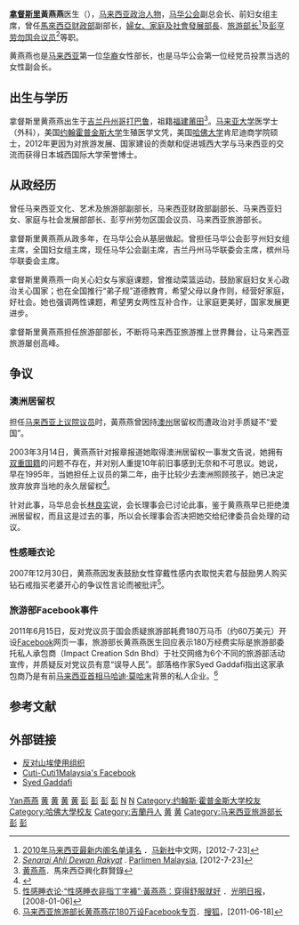 {{Infobox Officeholder
| honorific-prefix = [[丹斯里|丹斯里]][[拿督斯里|拿督斯里]]
| name = 黃燕燕
| original_name = 
| honorific-suffix = [[博士|博士]]
| image = 
| image_wide = 
| caption = 

| office = {{MAS}}[[马来西亚旅游部|旅游部长]]
| term_start = 2009年4月16日
| term_end = 2013年5月15日
| monarch = <sup>[[马来西亚最高元首|最高元首]]</sup>[[端姑米占·再纳·阿比丁|端姑米占·再纳·阿比丁]]<br><sup>[[马来西亚最高元首|最高元首]]</sup>[[端姑阿都哈林|端姑阿都哈林]]
| deputy = [[苏莱曼阿都拉曼|苏莱曼阿都拉曼]]<small>（2009）</small><br>[[詹姆士达弗|詹姆士达弗]]<small>（2009-2013）</small>
| predecessor = [[阿莎丽娜|阿莎丽娜]]（[[国阵|国阵]][[巫统|巫统]]）
| successor = [[纳兹里|纳兹里]]（[[国阵|国阵]][[巫统|巫统]]）<small>（旅游与文化）</small>

| office1 = {{MAS}}[[马来西亚妇女、家庭与社会发展部|妇女、家庭与社会发展部长]]
| term_start1 = 2009年3月19日
| term_end1 = 2013年4月9日
| monarch1 = <sup>[[马来西亚最高元首|最高元首]]</sup>[[端姑米占·再纳·阿比丁|端姑米占·再纳·阿比丁]]
| deputy1 = [[诺丽雅卡斯农|诺丽雅卡斯农]]
| predecessor1 = [[莎丽扎|莎丽扎]]（[[国阵|国阵]][[巫统|巫统]]）<small>（妇女与家庭发展）</small>
| successor1 = [[莎丽扎|莎丽扎]]（[[国阵|国阵]][[巫统|巫统]]）

| parliament2 = 馬來西亞国会下议院
| constituency_MP2 = {{pc|劳勿}}
| term_start2 = {{pmd|10a}}
| term_end2 = {{pmd|12b}}
| predecessor2 = 邓育恒（[[国阵|国阵]][[马华公会|马华公会]]）
| successor2 = {{tsl|en|Ariff Sabri Abdul Aziz|阿里夫沙比礼}}（[[人民联盟_(马来西亚)|民联]][[民行党|行动党]]）
| majority2 = 5,864（[[1999年马来西亚大选|1999]]）<br>9,752（[[2004年马来西亚大选|2004]]）<br>2,752（[[2008年马来西亚大选|2008]]）

| parliament3 = 馬來西亞国会上议院
| constituency_MP3 = [[彭亨州|彭亨州]]代表
| term_start3 = 1993年12月13日
| term_end3 = 1996年12月12日
| alongside3 = 柯松·耶谷
| predecessor3 = 阿斯玛·依斯迈（[[国阵|国阵]][[巫统|巫统]]）<br>符文凉（[[国阵|国阵]][[马华公会|马华公会]]）
| successor3 = 兰拉卡欣（[[国阵|国阵]][[巫统|巫统]]）<br>杨盛发（[[国阵|国阵]][[马华公会|马华公会]]）

| office4 = {{马华公会}}副总会长
| term_start4 = 2008年10月18日
| term_end4 = 2013年12月21日
| 1blankname4 = 总会长
| 1namedata4 = [[翁诗杰|翁诗杰]]<small>（2008-2010）</small><br>[[蔡细历|蔡细历]]<small>（2010-2013）</small>
| predecessor4 = 
| successor4 = 

| office5 = {{马华公会}}第三任妇女组主席
| term_start5 = 1999年
| term_end5 = 2008年10月17日
| 1blankname5 = 总会长
| 1namedata5 = [[林良实|林良实]]<small>（1999-2003）</small><br>[[黄家定|黄家定]]<small>（2003-2008）</small>
| predecessor5 = 邓育恒
| successor5 = 周美芬

| gender = 女性
| othername = Ng Yen Yen<small>（身份证名字）</small>
| birth_date = {{bda|1946|4|8}}
| birth_place = {{flagicon|Malaysia|1895}} [[马来联邦|马来联邦]] {{Kelantan}}[[哥打峇鲁市|哥打峇鲁市]]
| death_date = 
| death_place = 
| resting_place = 
| native place = [[福建省|福建]][[莆田市|莆田]]
| nationality = {{MYS}}
| party = {{马华公会}}<small>（1975- ）</small>
| otherparty = 
| spouse = 郑子舒
| children = 3人
| parents = 父亲：黄先义<br>母亲：石瑞琴
| relations = 
| residence = {{Pahang}}淡马鲁县[[文德甲|文德甲]]
| occupation = [[政治人物|政治人物]]、[[医生|医生]]
| profession = 
| alma_mater = [[马来亚大学|马来亚大学]]<small>（[[内外全科医学士|内外全科医学士]]）</small><br>{{US}}[[约翰·霍普金斯大学|约翰·霍普金斯大学]]<br>{{US}}[[哈佛大学|哈佛大学]]<small>（[[工商管理硕士|工商管理硕士]]）</small><br>{{flag|Japan}}[[城西国际大学|城西国际大学]]<small>（[[荣誉博士|荣誉博士]]）
| religion = 
| website = 
| signature = 
| footnotes = 
}}

'''[[拿督斯里|拿督斯里]]黃燕燕'''医生（{{bd|1946年|4月8日|catIdx=Ng黃}}），[[马来西亚|马来西亚]][[政治人物|政治人物]]，[[馬來西亞華人公會|马华公会]]副总会长、前妇女组主席，曾任[[馬來西亞|馬來西亞]][[马来西亚财政部|财政部]]副部长，[[婦女、家庭及社會發展部長|婦女、家庭及社會發展部長]]、[[马来西亚旅游部长|旅游部长]]<ref>[http://mandarin.bernama.com/v2/list_gov.php 2010年马来西亚最新内阁名单译名] {{Wayback|url=http://mandarin.bernama.com/v2/list_gov.php |date=20120801005103 }}．[[马新社|马新社]]中文网，[2012-7-23]</ref>及[[彭亨|彭亨]][[劳勿|劳勿]][[马来西亚下议院|国会议员]]<ref>''[http://www.parlimen.gov.my/index.php?parti=All&p=All&Filter=Lihat&uweb=dr&modload=ahlidewan Senarai Ahli Dewan Rakyat] {{Wayback|url=http://www.parlimen.gov.my/index.php?parti=All&p=All&Filter=Lihat&uweb=dr&modload=ahlidewan |date=20111001185136 }}''. [[马来西亚国会|Parlimen Malaysia]], [2012-7-23]</ref>等职。

黄燕燕也是[[马来西亚|马来西亚]]第一位[[馬來西亞華人|华裔]]女性部长，也是马华公会第一位经党员投票当选的女性副会长。

==出生与学历==
拿督斯里黄燕燕出生于[[吉兰丹|吉兰丹州]][[哥打巴鲁|哥打巴鲁]]，祖籍[[福建|福建]][[莆田|莆田]]<ref>[http://ccstwlib.ccstw.nccu.edu.tw/s/malaysiaperson/item/5237#?c=&m=&s=&cv= 黄燕燕]．馬來西亞興化群賢錄</ref>。[[马来亚大学|马来亚大学]]医学士（外科），美国[[约翰霍普金斯大学|约翰霍普金斯大学]]生殖医学文凭，美国[[哈佛大学|哈佛大学]]肯尼迪商学院硕士，2012年更因为对旅游发展、国家建设的贡献和促进城西大学与马来西亚的交流而获得日本城西国际大学荣誉博士。

==从政经历==
曾任马来西亚文化、艺术及旅游部副部长，马来西亚财政部副部长、马来西亚妇女、家庭与社会发展部部长、彭亨州劳勿区国会议员、马来西亚旅游部长。

拿督斯里黄燕燕从政多年，在马华公会从基层做起。曾担任马华公会彭亨州妇女组主席，全国妇女组主席，现任马华公会副主席，吉兰丹州马华联委会主席，槟州马华联委会主席。

拿督斯里黄燕燕一向关心妇女与家庭课题，曾推动菜篮运动，鼓励家庭妇女关心政治关心国家；也在全国推行“弟子规”道德教育，希望父母以身作则，经营好家庭，好社会。她也强调两性课题，希望男女两性互补合作，让家庭更美好，国家发展更进步。

拿督斯里黄燕燕担任旅游部部长，不断将马来西亚旅游推上世界舞台，让马来西亚旅游屡创高峰。

==争议==
=== 澳洲居留权 ===
担任[[馬來西亞上議院|马来西亚上议院议员]]时，黃燕燕曾因持[[澳大利亚|澳州]]居留权而遭政治对手质疑不“爱国”。

2003年3月14日，黄燕燕针对报章报道她取得澳洲居留权一事发文告说，她拥有[[多重國籍|双重国籍]]的问题不存在，并对别人重提10年前旧事感到无奈和不可思议。她说，早在1995年，当她担任上议员的第二年，由于比较少去澳洲照顾孩子，她已决定放弃放弃当地的永久居留权<ref>{{Cite web|title=双重国籍问题不存在 黄燕燕：已放弃澳居留权|url=https://davidchenlib.org/viewer/4373/?back=/records/listing?search=MCA+2003&sort=_score&perpage=10&page=1&fulltext=1&bookmarks=1&&css-name=include#page=50&viewer=picture&o=&n=0&q=|access-date=|date=2003年3月15日|work=《[[星洲日报|星洲日报]]》}}</ref>。

针对此事，马华总会长[[林良实|林良实]]说，会长理事会已讨论此事，鉴于黄燕燕早已拒绝澳洲居留权，而且这是过去的事，所以会长理事会否决把她交给纪律委员会处理的动议。

=== 性感睡衣论 ===
2007年12月30日，黄燕燕因发表鼓励女性穿戴性感内衣取悦夫君与鼓励男人购买钻石戒指买老婆开心的争议性言论而被批评<ref>[http://www.guangming.com.my/node/19752 性感睡衣论‧“性感睡衣非指丁字褲”‧黃燕燕：穿得舒服就好] {{webarchive|url=https://web.archive.org/web/20130415124752/http://www.guangming.com.my/node/19752 |date=2013-04-15 }}．[[光明日报|光明日报]]，[2008-01-06]</ref>。

=== 旅游部Facebook事件 ===
2011年6月15日，反对党议员于国会质疑旅游部耗费180万马币（约60万美元）开设[[Facebook|Facebook]]网页一事，旅游部长黄燕燕医生回应表示180万经费实际是旅游部委托私人承包商（Impact Creation Sdn Bhd）于社交网络为6个不同的旅游部活动宣传，并质疑反对党议员有意“误导人民”。部落格作家Syed Gaddafi指出这家承包商乃是有前[[马来西亚首相|马来西亚首相]][[马哈迪·莫哈末|马哈迪·莫哈末]]背景的私人企业。<ref>[http://it.sohu.com/20110618/n310639274.shtml 马来西亚旅游部长黄燕燕花180万设Facebook专页]．[[搜狐|搜狐]]，[2011-06-18]</ref>

==参考文献==
{{reflist}}

==外部链接==
*[http://www.bancyanide.com/2010/04/blog-post_23.html 反对山埃使用组织]
*[https://web.archive.org/web/20120725070331/http://www.facebook.com/CutiCuti1Malaysia Cuti-Cuti1Malaysia's Facebook]
*[https://web.archive.org/web/20110619193224/http://syedgaddafi.blogspot.com/2011/06/who-is-person-bahind-impact-creations.html Syed Gaddafi]

{{DEFAULTSORT:Huang黃燕燕}}
[[Category:黃姓|Yan燕燕]]
[[Category:馬華公會黨員|黄]]
[[Category:马华公会副总会长|黄]]
[[Category:馬來西亞女性政治人物|黄]]
[[Category:前马华公会国会下议院议员|黄]]
[[Category:1990年代马来西亚上议员|彭]]
[[Category:马来西亚第10届国会议员|彭]]
[[Category:马来西亚第11届国会议员|彭]]
[[Category:马来西亚第12届国会议员|彭]]
[[Category:馬來西亞醫生|N]]
[[Category:馬來亞大學校友|N]]
[[Category:约翰斯·霍普金斯大学校友|Category:约翰斯·霍普金斯大学校友]]
[[Category:哈佛大學校友|Category:哈佛大學校友]]
[[Category:吉蘭丹人|Category:吉蘭丹人]]
[[Category:马来西亚华人|黄]]
[[Category:閩南裔馬來西亞人|黄]]
[[Category:马来西亚旅游部长|Category:马来西亚旅游部长]]
[[Category:马来西亚第8届国会上议员|彭]]
[[Category:马来西亚第9届国会上议员|彭]]